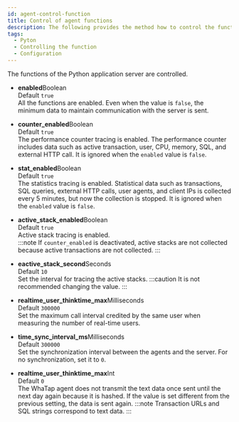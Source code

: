 ```yaml
---
id: agent-control-function
title: Control of agent functions
description: The following provides the method how to control the functions of the application server.
tags:
  - Pyton
  - Controlling the function
  - Configuration
---
```


The functions of the Python application server are controlled.

-   **enabled**<span class='type'>Boolean</span><br/>
      Default `true`<br/>
      All the functions are enabled. Even when the value is `false`, the minimum data to maintain communication with the server is sent.

<!-- 명시된 enable이 어디 enable인지 문의 -->

-   **counter_enabled**<span class='type'>Boolean</span><br/>
      Default `true`<br/>
      The performance counter tracing is enabled. The performance counter includes data such as active transaction, user, CPU, memory, SQL, and external HTTP call. It is ignored when the `enabled` value is `false`.

-   **stat_enabled**<span class='type'>Boolean</span><br/>
      Default `true`<br/>
      The statistics tracing is enabled. Statistical data such as transactions, SQL queries, external HTTP calls, user agents, and client IPs is collected every 5 minutes, but now the collection is stopped. It is ignored when the `enabled` value is `false`. 

-   **active_stack_enabled**<span class='type'>Boolean</span><br/>
        Default `true`<br/>
        Active stack tracing is enabled.\
    :::note
    If `counter_enabled` is deactivated, active stacks are not collected because active transactions are not collected.
    :::

-   **eactive_stack_second**<span class='type'>Seconds</span><br/>
        Default `10`<br/>
        Set the interval for tracing the active stacks.
    :::caution
    It is not recommended changing the value.
    :::

-   **realtime_user_thinktime_max**<span class='type'>Milliseconds</span><br/>
      Default `300000`<br/>
      Set the maximum call interval credited by the same user when measuring the number of real-time users.

-   **time_sync_interval_ms**<span class='type'>Milliseconds</span><br/>
      Default `300000`<br/>
      Set the synchronization interval between the agents and the server. For no synchronization, set it to `0`.  

-   **realtime_user_thinktime_max**<span class='type'>Int</span><br/>
        Default `0`<br/>
        The WhaTap agent does not transmit the text data once sent until the next day again because it is hashed. If the value is set different from the previous setting, the data is sent again.
    :::note
    Transaction URLs and SQL strings correspond to text data.
    :::
